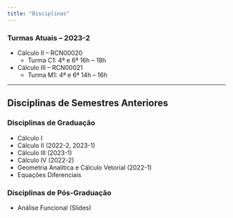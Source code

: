 ```yaml
---
title: "Disciplinas"
---
```


### Turmas Atuais -- 2023-2

-   Cálculo II -- RCN00020
    -   Turma C1: 4ª e 6ª 16h -- 18h
-   Cálculo III -- RCN00021
    -   Turma M1: 4ª e 6ª 14h -- 16h

------------------------------------------------------------------------

## Disciplinas de Semestres Anteriores

### Disciplinas de Graduação

-   Cálculo I
-   Cálculo II (2022-2, 2023-1)
-   Cálculo III (2023-1)
-   Cálculo IV (2022-2)
-   Geometria Analítica e Cálculo Vetorial (2022-1)
-   Equações Diferenciais

### Disciplinas de Pós-Graduação

-   Análise Funcional (Slides)
